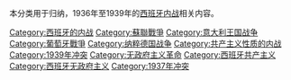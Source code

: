 本分类用于归纳，1936年至1939年的[[西班牙内战|西班牙内战]]相关内容。

{{Commonscat|Spanish Civil War}}

[[Category:西班牙的内战|Category:西班牙的内战]]
[[Category:蘇聯戰爭|Category:蘇聯戰爭]]
[[Category:意大利王国战争|Category:意大利王国战争]]
[[Category:葡萄牙戰爭|Category:葡萄牙戰爭]]
[[Category:纳粹德国战争|Category:纳粹德国战争]]
[[Category:共产主义性质的内战|Category:共产主义性质的内战]]
[[Category:1939年冲突|Category:1939年冲突]]
[[Category:无政府主义革命|Category:无政府主义革命]]
[[Category:西班牙共产主义|Category:西班牙共产主义]]
[[Category:西班牙无政府主义|Category:西班牙无政府主义]]
[[Category:1937年冲突|Category:1937年冲突]]